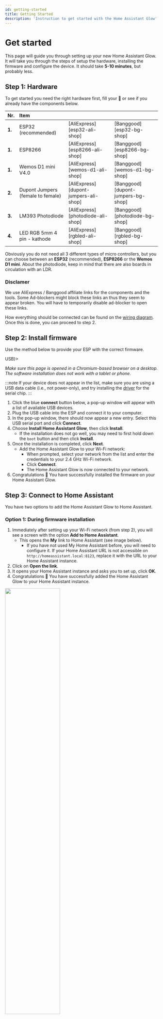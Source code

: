 ```yaml
---
id: getting-started
title: Getting Started
description: 'Instruction to get started with the Home Assistant Glow'
---
```



# Get started

This page will guide you through setting up your new Home Assistant Glow. It will take you through the steps of setup the hardware, installing the firmware and configure the device. It should take **5-10 minutes**, but probably less.

## Step 1: Hardware

To get started you need the right hardware first, fill your 🛒 or see if you already have the components below.

| Nr.  | Item     |  |  |
|:-----|:---------|:-|:-|
|**1.**| ESP32 (recommended) | [AliExpress][esp32-ali-shop] | [Banggood][esp32-bg-shop] |
|**1.**| ESP8266  | [AliExpress][esp8266-ali-shop] | [Banggood][esp8266-bg-shop] |
|**1.**| Wemos D1 mini V4.0 | [AliExpress][wemos-d1-ali-shop] | [Banggood][wemos-d1-bg-shop] |
|**2.**| Dupont Jumpers (female to female) | [AliExpress][dupont-jumpers-ali-shop] | [Banggood][dupont-jumpers-bg-shop] |
|**3.**| LM393 Photodiode | [AliExpress][photodiode-ali-shop] | [Banggood][photodiode-bg-shop] |
|**4.**| LED RGB 5mm 4 pin - kathode | [AliExpress][rgbled-ali-shop] | [Banggood][rgbled-bg-shop] |

Obviously you do not need all 3 different types of micro controllers, but you can choose between an **ESP32** (recommended), **ESP8266** or the **Wemos D1 mini**. About the photodiode, keep in mind that there are also boards in circulation with an LDR.

### Disclamer

We use AliExpress / Banggood affiliate links for the components and the tools. Some Ad-blockers might block these links an thus they seem to appear broken. You will have to temporarily disable ad-blocker to open these links.

How everything should be connected can be found on the [wiring diagram](/docs/reference/diagram). Once this is done, you can proceed to step 2.

## Step 2: Install firmware

Use the method below to provide your ESP with the correct firmware.

<Tabs>
  <TabItem value="usb" label={<><icon icon={faUsb} size="lg"/> USB</>}>

_Make sure this page is opened in a Chromium-based browser on a desktop. The software installation does not work with a tablet or phone._

:::note
If your device does not appear in the list, make sure you are using a USB data cable (i.e., not power-only), and try installing the [driver](https://www.silabs.com/developers/usb-to-uart-bridge-vcp-drivers?tab=downloads) for the serial chip.
:::

1. Click the blue **connect** button below, a pop-up window will appear with a list of available USB devices.
2. Plug the USB cable into the ESP and connect it to your computer.
3. In the pop-up window, there should now appear a new entry. Select this USB serial port and click **Connect**.
4. Choose **Install Home Assistant Glow**, then click **Install**.
    - If the installation does not go well, you may need to first hold down the `boot` button and then click **Install**.
5. Once the installation is completed, click **Next**.
    - Add the Home Assistant Glow to your Wi-Fi network:
      - When prompted, select your network from the list and enter the credentials to your 2.4 GHz Wi-Fi network.
      - Click **Connect**.
      - The Home Assistant Glow is now connected to your network.
6. Congratulations 🎉 You have successfully installed the firmware on your Home Assistant Glow.

<EspInstallButton unsupportedMessage="Provisioning via USB only works in browsers which support Web Serial, such as Chrome or Edge." />
  </TabItem>
</Tabs>

## Step 3: Connect to Home Assistant

You have two options to add the Home Assistant Glow to Home Assistant.

### Option 1: During firmware installation

1. Immediately after setting up your Wi-Fi network (from step 2), you will see a screen with the option **Add to Home Assistant**.
    - This opens the **My** link to Home Assistant (see image below).
      - If you have not used My Home Assistant before, you will need to configure it. If your Home Assistant URL is not accessible on `http://homeassistant.local:8123`, replace it with the URL to your Home Assistant instance.
2. Click on **Open the link**.
3. It opens your Home Assistant instance and asks you to set up, click **OK**.
4. Congratulations 🎉 You have successfully added the Home Assistant Glow to your Home Assistant instance.

<p align="left">
  <img width="60%" src={require('@site/static/img/installation/my-link.png').default} />
</p>

### Option 2: Auto discovery

When the Home Assistant Glow is added to a network to which your Home Assistant instance is also connected, your device will automatically be recognized in Home Assistant.

1. Under [**Settings** > **Devices & Services**](https://my.home-assistant.io/redirect/integrations/), your Home Assistant Glow should be discovered (see image below).
2. Click on **Configure**, at the discovered device.
3. It asks if you want to add the device and click **Submit**.
4. Congratulations 🎉 You have successfully added the Home Assistant Glow to your Home Assistant instance.

<p align="left">
  <img width="40%" src={require('@site/static/img/installation/auto-discovery.png').default} />
</p>

## Step 4: Configure

In order for the measurements to run smoothly, it is important to set the correct pulse rate. Each meter with a pulse LED has a marking with an **imp/kWh** value, for example 1000, 2000, etc. The Home Assistant Glow will use the value `1000` by default, because this is a commonly used value in the Netherlands.

You can adjust the value in 2 ways:

### Option 1: Via the web interface

You open the web server by going to the IP address of your Home Assistant Glow, where you will find the line **Pulse rate - imp/kWh** in the table and you can then adjust it on the right.

<p align="left">
  <img width="80%" src={require('@site/static/img/installation/pulse_rate-webserver.png').default} />
</p>

### Option 2: In Home Assistant

1. Go to the device overview page of the Home Assistant Glow, via [**Settings** > **Devices & Services** > **ESPHome**](https://my.home-assistant.io/redirect/integration/?domain=esphome).
2. Adjust the value for the entity **Pulse rate - imp/kWh**.

For problems with the measurements, see the [FAQ page](/docs/faq).

## Step 5: Print Enclosure

The last step is to print a housing, the files for this can be found on the [cases page](/docs/reference/cases). If you do not have a 3D printer, there are platforms where you could place a print job or mount the Home Assistant Glow in a creative way 🙃 (my first concept was with cardboard).

## Step 6: Sit back and relax

Congratulations 🎉 You have gone successfully through everything to get started with the Home Assistant Glow 🌟 If you have any questions, please check the [FAQ page](/docs/faq) first and if you can't find the answer there, you can always ask your question on the [Github](https://github.com/klaasnicolaas/home-assistant-glow).

{/* Hardware */}
[esp32-bg-shop]: https://www.banggood.com/bang/?tt=16956_12_417111_&r=https%3A%2F%2Fnl.banggood.com%2FGeekcreit-ESP32-WiFi%2Bbluetooth-Development-Board-Ultra-Low-Power-Consumption-Dual-Cores-Pins-Unsoldered-p-1214159.html
[esp32-ali-shop]: https://tc.tradetracker.net/?c=15640&m=12&a=417111&r=&u=https%3A%2F%2Faliexpress.com%2Fitem%2F1005005970816555.html
[esp8266-bg-shop]: https://www.banggood.com/bang/?tt=16956_12_417111_&r=%2Fnl%2FGeekcreit-NodeMcu-Lua-ESP8266-ESP-12F-WIFI-Development-Board-p-985891.html
[esp8266-ali-shop]: https://tc.tradetracker.net/?c=15640&m=12&a=417111&r=&u=https%3A%2F%2Faliexpress.com%2Fitem%2F1005005977505151.html
[wemos-d1-bg-shop]: https://www.banggood.com/bang/?tt=16956_12_417111_&r=%2Fnl%2FGeekcreit-D1-Mini-V3_0_0-WIFI-Internet-Of-Things-Development-Board-Based-ESP8266-4MB-MicroPython-Nodemcu-p-1264245.html
[wemos-d1-ali-shop]: https://tc.tradetracker.net/?c=15640&m=12&a=417111&r=&u=https%3A%2F%2Faliexpress.com%2Fitem%2F1005006018009983.html
[dupont-jumpers-bg-shop]: https://www.banggood.com/bang/?tt=16956_12_417111_&r=https%3A%2F%2Fnl.banggood.com%2F120pcs-20cm-Male-To-Female-Female-To-Female-Male-To-Male-Color-Breadboard-Jumper-Cable-Dupont-Wire-p-974006.html
[dupont-jumpers-ali-shop]: https://tc.tradetracker.net/?c=15640&m=12&a=417111&r=&u=https%3A%2F%2Faliexpress.com%2Fitem%2F1005005945668553.html
[photodiode-bg-shop]: https://www.banggood.com/bang/?tt=16956_12_417111_&r=https%3A%2F%2Fnl.banggood.com%2F4Pin-Photodiode-Sensor-Controller-Module-Measure-Module-p-1416445.html
[photodiode-ali-shop]: https://tc.tradetracker.net/?c=15640&m=12&a=417111&r=&u=https%3A%2F%2Faliexpress.com%2Fitem%2F1005003302215339.html
[rgbled-bg-shop]: https://www.banggood.com/bang/?tt=16956_12_417111_&r=https%3A%2F%2Fnl.banggood.com%2F50pcs-LED-RGB-Common-Cathode-4-Pin-F5-5MM-Diode-p-1016398.html
[rgbled-ali-shop]: https://tc.tradetracker.net/?c=15640&m=12&a=417111&r=&u=%2Fitem%2F4000225253691.html